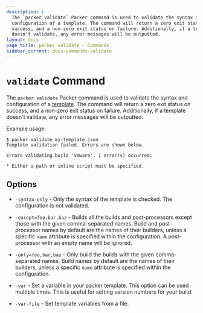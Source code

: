 ```yaml
---
description: |
  The `packer validate` Packer command is used to validate the syntax and
  configuration of a template. The command will return a zero exit status on
  success, and a non-zero exit status on failure. Additionally, if a template
  doesn't validate, any error messages will be outputted.
layout: docs
page_title: packer validate - Commands
sidebar_current: docs-commands-validate
---
```


# `validate` Command

The `packer validate` Packer command is used to validate the syntax and
configuration of a [template](/docs/templates/index.html). The command will
return a zero exit status on success, and a non-zero exit status on failure.
Additionally, if a template doesn't validate, any error messages will be
outputted.

Example usage:

```text
$ packer validate my-template.json
Template validation failed. Errors are shown below.

Errors validating build 'vmware'. 1 error(s) occurred:

* Either a path or inline script must be specified.
```

## Options

- `-syntax-only` - Only the syntax of the template is checked. The
  configuration is not validated.

- `-except=foo,bar,baz` - Builds all the builds and post-processors except
  those with the given comma-separated names. Build and post-processor names
  by default are the names of their builders, unless a specific `name`
  attribute is specified within the configuration. A post-processor with an
  empty name will be ignored.

- `-only=foo,bar,baz` - Only build the builds with the given comma-separated
  names. Build names by default are the names of their builders, unless a
  specific `name` attribute is specified within the configuration.

- `-var` - Set a variable in your packer template. This option can be used
  multiple times. This is useful for setting version numbers for your build.

- `-var-file` - Set template variables from a file.
